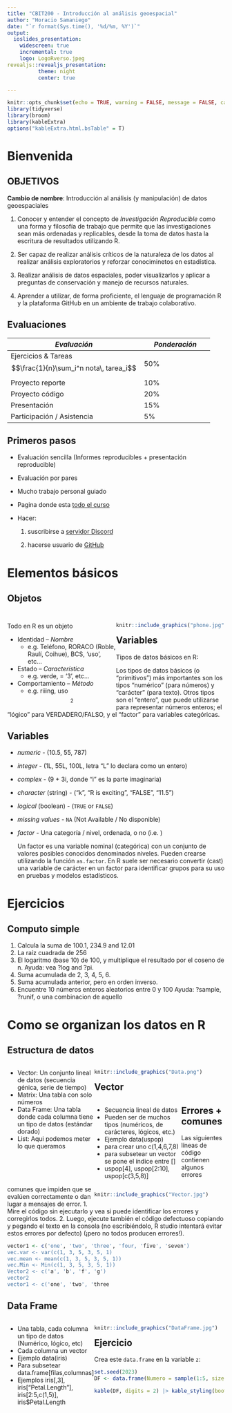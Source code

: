 ```yaml
---
title: "CBIT200 - Introducción al análisis geoespacial"
author: "Horacio Samaniego"
date: "`r format(Sys.time(), '%d/%m, %Y')`"
output:
  ioslides_presentation:
    widescreen: true
    incremental: true
    logo: LogoRverso.jpeg
revealjs::revealjs_presentation:
          theme: night
          center: true

---
```


```r
knitr::opts_chunk$set(echo = TRUE, warning = FALSE, message = FALSE, cache = FALSE, tidy = TRUE, tidy.opts = list(width.cutoff = 50))
library(tidyverse)
library(broom)
library(kableExtra)
options("kableExtra.html.bsTable" = T)
```

# Bienvenida

## OBJETIVOS  {.build}

__Cambio de nombre__: Introducción al análisis (y manipulación) de datos geoespaciales

1.  Conocer y entender el concepto de _Investigación Reproducible_ como una forma y filosofía de trabajo que permite que las investigaciones sean más ordenadas y replicables, desde la toma de datos hasta la escritura de resultados utilizando R.

2.  Ser capaz de realizar análisis críticos de la naturaleza de los datos al realizar análisis exploratorios y reforzar conociminetos en estadística.

3.  Realizar análisis de datos espaciales, poder visualizarlos y aplicar a preguntas de conservación y manejo de recursos naturales.

4.  Aprender a utilizar, de forma proficiente, el lenguaje de programación R y la plataforma GitHub en un ambiente de trabajo colaborativo.

## Evaluaciones {.build}



| *Evaluación*               | *Ponderación* |
|----------------------------|---------------|
| Ejercicios \& Tareas  $$\frac{1}{n}\sum_i^n nota\, tarea_i$$       | 50%           |
| Proyecto reporte           | 10%           |
| Proyecto código            | 20%           |
| Presentación               | 15%           |
| Participación / Asistencia | 5%            |


## Primeros pasos  {.build}

* Evaluación sencilla (Informes reproducibles + presentación reproducible)
* Evaluación por pares 
* Mucho trabajo personal guiado
* Pagina donde esta [todo el curso](https://cbit200-programacion-geoespacial.github.io/CursoProgramacion/_book/index.html)

- Hacer:
<ol>
<li> suscribirse a [servidor Discord](https://discord.gg/TWGvq53tm)
<li> hacerse usuario de [GitHub](http://www.github.com)
</ol>

# Elementos básicos

## Objetos {.build}
<div> <div style="float: left; width: 50%;">

Todo en R es un objeto

- Identidad -- _Nombre_ 
  * e.g. Teléfono, RORACO (Roble, Raulí, Coihue), BCS, 'uso', etc...
- Estado -- _Característica_
  * e.g. verde, = '3', etc...
- Comportamiento -- _Método_
  * e.g. riiing, uso$$^2$$ 
</div>

<div style="float: right; width: 50%;">
<!-- ![un objeto!](phone.jpg){width=250px}-->

```r
knitr::include_graphics("phone.jpg",dpi=1000)
```
</div>

## Variables

Tipos de datos básicos en R: 

Los tipos de datos básicos (o "primitivos") más importantes son los tipos "numérico" (para números) y "carácter" (para texto). Otros tipos son el "entero", que puede utilizarse para representar números enteros; el "lógico" para VERDADERO/FALSO, y el "factor" para variables categóricas. 

## Variables

- _numeric_ - (10.5, 55, 787)
- _integer_ - (1L, 55L, 100L, letra "L" lo declara como un entero)
- _complex_ - (9 + 3i, donde "i" es la parte imaginaria)
- _character_ (string) - ("k", "R is exciting", "FALSE", "11.5")
- _logical_ (boolean) - (`TRUE` or `FALSE`)
- _missing values_ - `NA` (Not Available / No disponible)
- _factor_ - Una categoría / nivel, ordenada, o no (i.e. )

  Un factor es una variable nominal (categórica) con un conjunto de valores posibles conocidos denominados niveles. Pueden crearse utilizando la función `as.factor`. En R suele ser necesario convertir (cast) una variable de carácter en un factor para identificar grupos para su uso en pruebas y modelos estadísticos.

# Ejercicios

## Computo simple
1. Calcula la suma de 100.1, 234.9 and 12.01
2. La raíz cuadrada de 256
3. El logaritmo (base 10) de 100, y multiplique el resultado por el coseno de n. Ayuda: vea ?log and ?pi.
4. Suma acumulada de 2, 3, 4, 5, 6.
5. Suma acumulada anterior, pero en orden inverso.
6. Encuentre 10 números enteros aleatorios entre 0 y 100 Ayuda: ?sample, ?runif, o una combinacion de aquello

# Como se organizan los datos en R

## Estructura de datos {.build}

<div style="float: left; width: 40%;">

- Vector: Un conjunto lineal de datos (secuencia génica, serie de tiempo)
- Matrix: Una tabla con solo números
- Data Frame: Una tabla donde cada columna tiene un tipo de datos (estándar dorado)
- List: Aqui podemos meter lo que queramos

</div>

<div style="float: right; width: 60%;">

```r
knitr::include_graphics("Data.png")
```

</div>

## Vector {.build}

<div style="float: left; width: 40%;">

* Secuencia lineal de datos
* Pueden ser de muchos tipos (numéricos, de carácteres, lógicos, etc.)
* Ejemplo data(uspop)
* para crear uno c(1,4,6,7,8)
* para subsetear un vector se pone el índice entre []
* uspop[4], uspop[2:10], uspop[c(3,5,8)]

</div>

<div style="float: right; width: 60%;">

```r
knitr::include_graphics("Vector.jpg")
```

</div>

## Errores + comunes

Las siguientes líneas de código contienen algunos errores comunes que impiden que se evalúen correctamente o dan lugar a mensajes de error. 
1. Mire el código sin ejecutarlo y vea si puede identificar los errores y corregirlos todos. 
2. Luego, ejecute también el código defectuoso copiando y pegando el texto en la consola (no escribiéndolo, R studio intentará evitar estos errores por defecto) 
(¡pero no todos producen errores!).

```r
vector1 <- c('one', 'two', 'three', 'four, 'five', 'seven')
vec.var <- var(c(1, 3, 5, 3, 5, 1)
vec.mean <- mean(c(1, 3, 5, 3, 5, 1))
vec.Min <- Min(c(1, 3, 5, 3, 5, 1))
Vector2 <- c('a', 'b', 'f', 'g')
vector2
vector1 <- c('one', 'two', 'three
```

## Data Frame {.build}

<div style="float: left; width: 40%;">

* Una tabla, cada columna un tipo de datos (Numérico, lógico, etc)
* Cada columna un vector
* Ejemplo data(iris)
* Para subsetear data.frame[filas,columnas]
* Ejemplos iris[,3], iris["Petal.Length"], iris[2:5,c(1,5)], iris$Petal.Length


</div>

<div style="float: right; width: 60%;">

```r
knitr::include_graphics("DataFrame.jpg")
```

</div>

## Ejercicio {.small}

Crea este `data.frame` en la variable `z`:
```r
set.seed(2023)
DF <- data.frame(Numero = sample(1:5, size =5, replace = F), Letra = sample(LETTERS, size = 5, replace = F), Medida = rnorm(n = 5, mean = 60, sd = 10) ,stringsAsFactors = F)

kable(DF, digits = 2) |> kable_styling(bootstrap_options = c("striped"), full_width = F)
```


